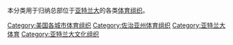本分类用于归纳总部位于[[亚特兰大|亚特兰大]]的各类[[体育组织|体育组织]]。

[[Category:美国各城市体育组织|Category:美国各城市体育组织]]
[[Category:佐治亚州体育组织|Category:佐治亚州体育组织]]
[[Category:亚特兰大体育|Category:亚特兰大体育]]
[[Category:亚特兰大文化组织|Category:亚特兰大文化组织]]